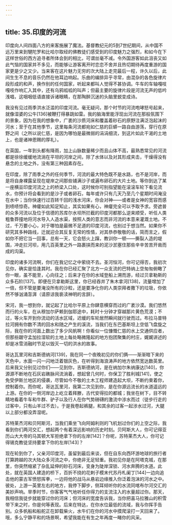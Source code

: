 ```yaml
---
---
---
```

title: 35.印度的河流
---




印度向人间四面八方的来客施展了魔法。基督教纪元的5到7世纪期间，从中国不远万里来到犍陀罗和比哈尔取经的佛教徒们感受到的印度魅力之强烈，和如今在下这样世俗的西方追寻者所体会到的相比，可谓丝毫不减。令外国游客如此沮丧又如此气恼的国家并不多见，而能够让游客离开时恋恋不舍并且热切期待再度重游的国家更是少之又少。当来客在这片魅力无穷的次大陆上走完最后一程，许久以后，此间生生不息的音乐仍然在他耳边响起。乐曲的编排异乎寻常，由混杂的各色旋律片段形成的和声，换作别的任何国家，听起来都叫人觉得不甚协调。牛车的车轴嘎吱嘎吱作响汇入其中，还有乌鸦呱呱的叫声；但最主要的旋律片段是河流无声的低吟浅唱，这咽咽低语直接诉诸眼睛，在那陶醉沉迷的头脑里蜕变成诗。

我没有见过雨季洪水泛滥的印度河流。毫无疑问，那个时节的河流咆哮怒号起来，就像湿婆的公牛[136]被鞭打得暴跳如雷。我的脑海里能浮现出河流在那般氛围下的景象，因为在我的想象中，广袤的沙质河床和覆盖着砂石的原野注满泛泡起沫的河水；至于在其他季节，这里每条河流都宛如仁慈的巨蟒一路自由游荡，穿行在原野之间（之所以说仁慈，是因为哪怕是最微弱的涓涓细流，到这片如此干渴的土地上，也是诸神恩赐的厚礼）。

在英国，一年到头都有降雨，加上山脉数量稀少而且山体不高，最熟悉常见的河流都是徐徐缓缓地流淌在平坦的河岸之间，除了水体以及对其形成夹击，干燥得没有悬念的土地之外，没有第三种因素存在。

在印度，除了雨季之外的任何季节，河流的最大特色既不是水路，也不是河岸，而是将自身裸露呈现在堤岸之间那些铺满沙子或遍布卵石的大片土地。等你到达了某一座横亘印度河流之上的桥梁入口处，这时候你可别指望能在滚滚车轮下看见流水，你预计将会看到的是沙子或者卵石，每年或许只有几天乃至几个星期时间淹没在水中；当你快速行过百转千回的浅水河床，你会对神——或者是女神的宽容而感到啧啧惊奇。神癨如此知足知止，其实如果有心，神癨完全可以予取予求。旁遮普的众多河流以及位于信德的苏库尔水坝所拦截的印度河都那么逆来顺受，听任人类粗鲁莽撞地将河水导入人造水渠，按照人类的意志而非河流的本意来灌溉土地。不过，千万要小心，对于哪怕是最微不足道的印度河流，也别过于想当然。如果你不研究其多种路线，迁就迎合其反复无常的性情，对其恭恭敬敬的话，简而言之，假如你不把它当一回事，总有一天，它会怒火上蹿，教训你一顿——撕裂人造的堤围，冲走拦河坝，用几百英里之外一路裹挟而来的泥沙淤塞住那些辛辛苦苦开凿而成的沟渠。

印度的诸多河流啊，你们在我记忆之中萦绕不去。圣河恒河，你可记得否，我初次见你，确实是恰逢其时。我在你已经汇聚了北方一众支流的巴特纳上空匆匆俯瞰了你一眼，虽不能至，心向往之；后来才在你的水域登船上溯而游，经过贝拿勒斯的众多石阶[137]。即便在贝拿勒斯这里，你已经吞并了朱木拿河[138]，流量增加了一倍，但不管是要淹没所有的沙粒，还是要净化你的人类崇拜者撒下的垃圾，你依然不够汹涌澎湃（请原谅我亵渎神明的言辞）。

宋河，我一想到你，就记起了比哈尔平原上你肆意横穿而过的广袤沙漠。我们悠然而行的火车，在从穆加尔萨赖到伽耶途中，耗时十分钟才穿越那片黄色荒漠；不过，等火车开到你流动的活水区域，迟缓的车轮居然瞬间就行驶而过。布拉马普特拉河拥有你数不清的回水和随之产生的溪流，当我们在东巴基斯坦上空低飞盘旋之际，我在你的河面上数出了多少风帆啊！你看似一位慷慨仁慈的水上交通供应者，但那些踞守孟加拉湿软的土地上每处略微隆起的地方抱团聚集的村庄，娓娓讲述的却是冰雪消融时节足以毁灭一切的洪水的故事。

哥达瓦里河和吉斯德纳河[139]，我在同一个夜晚初见的你们俩——渐渐暗下来的天色中，水面一闪一闪地泛着银灰色，在听得到海浪涛声的地方依然宽达数英里。后来我又分别见过你们——见到你，吉斯德纳河，是在纳加尔朱纳康达[140]，你源源不断地在石灰岩礁脉间流淌着，想起曾几何时，你保卫了胜利城[141]，使之免受伊斯兰地区的侵袭，尽管如今不敬的土木工程师建造起大坝，不断约束着你，控制着你。而你呢，哥达瓦里河，我第二次见到你，是在你源远流长的水道遥远的上游。在你的一侧河岸边上屹立着拜滕，古代安得拉的都城；我坐在树下，目不转睛地看着牛车和牛群、驴子以及行人在你气势磅礴的激流中涉水而过（徒步行走的过客中，只有山羊过不去）。于是我卷起裤腿，和其余的过客一起涉水过河，大腿以上部分都没弄湿呢。

苏特莱杰河和贝阿斯河，当我们乘坐飞向阿姆利则的飞机划过你们的上空之际，我看到你们两河交汇，想起两个有着深远影响的历史时刻。贝阿斯大人，你可记得亚历山大大帝的马其顿大军拒绝拿下你的左岸[142]？你呢，苏特莱杰大人，你可记得锡克教徒坚持要拿下你的左岸[143]？

现在轮到你了，父亲河印度河，虽留到最后来谈，但在自东向西环游地球的旅行者打算跨越的次大陆众多河流之中，你绝非无足轻重。我初见你是在阿塔克城，在那里，你突然缩紧了杂乱延伸的砂石河床，变身为陡岸深锁、河水奔腾的水道。此处，就在英国人建造的桥下，百折不挠的花剌子模末代苏丹札阑丁[144]一边向追击他的蒙古军愤怒挥拳，一边将他的战马从悬岩边缘推入你泛着泡沫的河水之中。彼处，上游一英里左右的地方，我停下脚步，侧耳倾听你的水流同喀布尔河交汇的美妙声响。旱季时节，你客客气气地听任你得力的支流注入的水量超过你。那天，我相信我徒步就能穿过你的河床；但河床的宽度告诉我，当你把喜马拉雅山的积雪带下来之时，你是何等表现。后来在特达，在你水位最低的流域，我与你挥手告别。众多帆船和船舵正在卸载柴火，水牛们在你的河水中摸爬滚打一天回来了。哦，多么宁静平和的场景啊，希望我能在有生之年再度一睹你的风采。